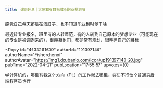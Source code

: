 ```yaml
---
title: 课间休息｜大家都有目标或者职业规划吗
---
```



<Forum groupName="真的需要这份文凭吗？" groupUrl="https://www.douban.com/group/fucking_diploma/" archivedAt="2025-05-16T16:36:03.824Z">
  <Post
    id="265189189"
    title="课间休息｜大家都有目标或者职业规划吗"
    url="https://www.douban.com/group/topic/265189189/?_spm_id=MjQyNTI4ODkz"
    pubTime="2022-04-21"
    highlightUserId="191397140"
  >
感觉自己每天都是在混日子，也不知道毕业到时候干啥

最近转专业报名，班里有的人转师范，有的人转到自己原本的梦想专业（可能现在的专业是被调剂来的），很羡慕他们，都非常有规划，很明确自己的目标

<Reply
  id="4633261609"
  authorId="191397140"
  authorName="Fisherchenxi"
  authorAvatar="https://img1.doubanio.com/icon/up191397140-20.jpg"
  pubTime="2022-04-21"
  pubLocation="17:55:57"
  upvotes={0}
>
学计算机的，哪里有我这个方向（PL）的工作就去哪里，实在不行做个普通前后端程序员也行
</Reply>
  </Post>
</Forum>
